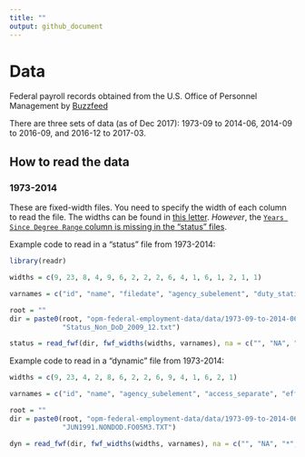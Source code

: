 ```yaml
---
title: ""
output: github_document
---
```


# Data

Federal payroll records obtained from the U.S. Office of Personnel Management by [Buzzfeed](https://www.buzzfeed.com/jsvine/sharing-hundreds-of-millions-of-federal-payroll-records?utm_term=.xr93XYlojJ#.tlqXR12zrO)

There are three sets of data (as of Dec 2017): 1973-09 to 2014-06, 2014-09 to 2016-09, and 2016-12 to 2017-03. 

## How to read the data

### 1973-2014

These are fixed-width files. You need to specify the width of each column to read the file. The widths can be found in [this letter](https://ia600608.us.archive.org/16/items/opm-federal-employment-data/docs/2015-02-11-opm-foia-response.pdf). *However*, the [`Years Since Degree Range` column is missing in the "status" files](https://archive.org/details/opm-federal-employment-data).

Example code to read in a "status" file from 1973-2014:

```r

library(readr)

widths = c(9, 23, 8, 4, 9, 6, 2, 2, 2, 6, 4, 1, 6, 1, 2, 1, 1)

varnames = c("id", "name", "filedate", "agency_subelement", "duty_station", "age_range", "education", "payplan", "grade", "los", "occupation", "occupational_category", "adjusted_basic_pay", "supervisory_status", "appointment_type", "work_schedule", "nsftp")

root = ""
dir = paste0(root, "opm-federal-employment-data/data/1973-09-to-2014-06/non-dod/status/",
             "Status_Non_DoD_2009_12.txt")

status = read_fwf(dir, fwf_widths(widths, varnames), na = c("", "NA", "*"))

```

Example code to read in a "dynamic" file from 1973-2014:

```r

widths = c(9, 23, 4, 2, 8, 6, 2, 2, 6, 9, 4, 1, 6, 2, 1)

varnames = c("id", "name", "agency_subelement", "access_separate", "effective_date", "age", "payplan", "grade", "los", "duty_station", "occupation", "occupational_category", "adjusted_basic_pay", "appointment_type", "work_schedule")

root = ""
dir = paste0(root, "opm-federal-employment-data/data/1973-09-to-2014-06/non-dod/dynamic/",
             "JUN1991.NONDOD.FO05M3.TXT")

dyn = read_fwf(dir, fwf_widths(widths, varnames), na = c("", "NA", "*", "**"))

```

